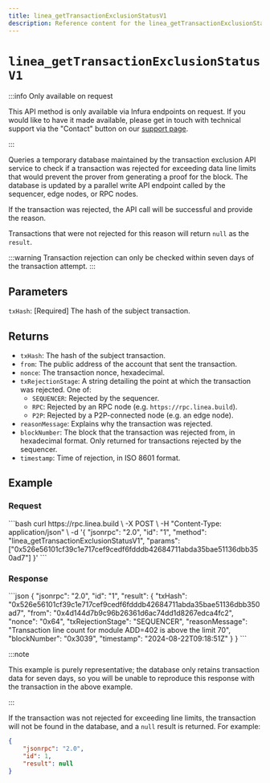 ```yaml
---
title: linea_getTransactionExclusionStatusV1
description: Reference content for the linea_getTransactionExclusionStatusV1 method.
---
```



# `linea_getTransactionExclusionStatusV1`

:::info Only available on request

This API method is only available via Infura endpoints on request. If you would like to have it 
made available, please get in touch with technical support via the "Contact" button on our 
[support page](https://support.linea.build/).

:::

Queries a temporary database maintained by the transaction exclusion API service to check if a 
transaction  was rejected for exceeding data line limits that would prevent the prover from 
generating a proof for the block. The database is updated by a parallel write API endpoint called 
by the sequencer, edge nodes, or RPC nodes.

If the transaction was rejected, the API call will be successful and provide the reason. 

Transactions that were not rejected for this reason will return `null` as the `result`. 

:::warning
Transaction rejection can only be checked within seven days of the transaction attempt.
:::

## Parameters

`txHash`: [Required] The hash of the subject transaction.

## Returns

- `txHash`: The hash of the subject transaction. 
- `from`: The public address of the account that sent the transaction. 
- `nonce`: The transaction nonce, hexadecimal. 
- `txRejectionStage`: A string detailing the point at which the transaction was rejected. One of:
    - `SEQUENCER`: Rejected by the sequencer.
    - `RPC`: Rejected by an RPC node (e.g. `https://rpc.linea.build`).
    - `P2P`: Rejected by a P2P-connected node (e.g. an edge node). 
- `reasonMessage`: Explains why the transaction was rejected. 
- `blockNumber`: The block that the transaction was rejected from, in hexadecimal format. Only 
returned for transactions rejected by the sequencer. 
- `timestamp`: Time of rejection, in ISO 8601 format. 

## Example

### Request

<Tabs>
    <TabItem value="cURL">
        ```bash
        curl https://rpc.linea.build \
        -X POST \
        -H "Content-Type: application/json" \
        -d '{
            "jsonrpc": "2.0",
            "id": "1",
            "method": "linea_getTransactionExclusionStatusV1",
            "params": ["0x526e56101cf39c1e717cef9cedf6fdddb42684711abda35bae51136dbb350ad7"]
        }'
        ```
    </TabItem>
</Tabs>

### Response

<Tabs>
    <TabItem value="JSON">
        ```json
        {
            "jsonrpc": "2.0",
            "id": "1",
            "result": {
                "txHash": "0x526e56101cf39c1e717cef9cedf6fdddb42684711abda35bae51136dbb350ad7",
                "from": "0x4d144d7b9c96b26361d6ac74dd1d8267edca4fc2",
                "nonce": "0x64",
                "txRejectionStage": "SEQUENCER",
                "reasonMessage": "Transaction line count for module ADD=402 is above the limit 70",
                "blockNumber": "0x3039",
                "timestamp": "2024-08-22T09:18:51Z"
            }
        }
        ```
    </TabItem>
</Tabs>

:::note

This example is purely representative; the database only retains transaction data for seven days, so
you will be unable to reproduce this response with the transaction in the above example.

:::

If the transaction was not rejected for exceeding line limits, the transaction will not be found 
in the database, and a `null` result is returned. For example:

```json
{
    "jsonrpc": "2.0",
    "id": 1,
    "result": null
}
```
